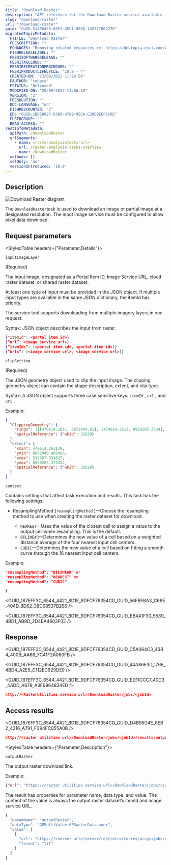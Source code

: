 ```yaml
---
title: "Download Raster"
description: "API reference for the Download Raster service available in ArcGIS Enterprise."
slug: "download-raster"
url: "/download-raster"
guid: "GUID-51AF8470-68F3-4EC1-850D-145717B6227E"
migratedTopicMetadata:
  FTITLE: "Download Raster"
  FDESCRIPTION: ""
  FCHANGES: "Removing related resources re: https://devtopia.esri.com/WebGIS/arcgis-rest-api-documentation/issues/191"
  FISHRELEASELABEL: ""
  FESRISOFTWARERELEASE: ""
  FESRITAGCLOUD: ""
  FESRIRECREATIONPROCEDURE: ""
  FESRIPRODUCTLIFECYCLE: "10.9 - *"
  CREATED-ON: "13/09/2022 11:29:56"
  FAUTHOR: "tohara"
  FSTATUS: "Released"
  MODIFIED-ON: "20/09/2022 11:06:10"
  VERSION: "2"
  FRESOLUTION: ""
  DOC-LANGUAGE: "en"
  FISHREVCOUNTER: "2"
  ED: "GUID-1BD5B02F-6389-4789-95CA-C20D9EEF6C0E"
  FUSERGROUP: ""
  READ-ACCESS: ""
restInfoMetadata:
  apiPath: /DownloadRaster
  urlSegments:
    - name: <rasteranalysistools-url>
      url: /raster-analysis-tasks-overview
    - name: /DownloadRaster
  methods: []
  sslOnly: 'no'
  versionIntroduced: '10.9'
---
```



## Description

![Download Raster diagram](./images/GUID-63E08AD5-3BA7-4477-A336-4F26E9553339-web.png)

The `DownloadRaster`task is used to download an image or partial image at a designated resolution. The input image service must be configured to allow pixel data download.

##  Request parameters

<StyledTable headers={"Parameter,Details"}>

<StyledTableRow>

<StyledTableCell cellStyle="markdown">

`inputImageLayer` 

(Required)

</StyledTableCell>

<StyledTableCell cellStyle="markdown">

The input image, designated as a Portal Item ID, Image Service URL, cloud raster dataset, or shared raster dataset.

At least one type of input must be provided in the JSON object. If multiple input types are available in the same JSON dictionary, the itemId has priority.

The service tool supports downloading from multiple imagery layers in one request.

Syntax: JSON object describes the input from raster.

```json
{"itemId": <portal item id>} 
{“url”: <image service url>}
{“itemIds”: [<portal item id>, <portal item id>]}
{“urls”: [<image service url>, <image service url>]}

```

 

</StyledTableCell>

</StyledTableRow>

<StyledTableRow>

<StyledTableCell cellStyle="markdown">

`clipSetting` 

(Required)

</StyledTableCell>

<StyledTableCell cellStyle="markdown">

The JSON geometry object used to clip the input image. The clipping geometry object can contain the shape description, extent, and clip type.

Syntax: A JSON object supports three case sensitive keys: `itemId` , `url` , and `uri` .

Example:

```json
{
  "ClippingGeometry": {
    "rings": [[[470614.2631, 8872849.41], [470614.2613, 8920205.3724], [532307.3518, 8920205.3725], [532307.3518, 8872849.41], [470614.2631, 8872849.41]]],
    "spatialReference": {"wkid": 32628}
  }
  "extent": {
    "xmin": 470614.263139,
    "ymin": 8872849.409968,
    "xmax": 532307.351827,
    "ymax": 8920205.372412,
    "spatialReference": {"wkid": 32628}
  }
}
```

 

</StyledTableCell>

</StyledTableRow>

<StyledTableRow>

<StyledTableCell cellStyle="markdown">

`context` 

</StyledTableCell>

<StyledTableCell cellStyle="markdown">

Contains settings that affect task execution and results. This task has the following settings:

-   ResamplingMethod (`resamplingMethod` )—Choose the resampling method to use when creating the raster dataset for download.

    -   `NEAREST`—Uses the value of the closest cell to assign a value to the output cell when resampling. This is the default.
    -   `BILINEAR`—Determines the new value of a cell based on a weighted distance average of the four nearest input cell centers.
    -   `CUBIC`—Determines the new value of a cell based on fitting a smooth curve through the 16 nearest input cell centers.

Example:

```json
"resamplingMethod": "BILINEAR" or
"resamplingMethod": "NEAREST" or 
"resamplingMethod": "CUBIC"
```

 

</StyledTableCell>

</StyledTableRow>

<StyledTableRow>

<StyledTableCell cellStyle="markdown">

`f` 

</StyledTableCell>

<StyledTableCell cellStyle="markdown">

<GUID_187EFF3C_6544_4421_8D1E_9DFCF76354CD_GUID_56FBFBA3_C66E_404D_8D62_38D68537B266 />

<GUID_187EFF3C_6544_4421_8D1E_9DFCF76354CD_GUID_EB4A1F30_5539_4BD1_AB9D_2D4EA4603F0E />

</StyledTableCell>

</StyledTableRow>

</StyledTable>

## Response

<GUID_187EFF3C_6544_4421_8D1E_9DFCF76354CD_GUID_C5A064C3_43B4_400B_AA66_7C41F2A060FB />

<GUID_187EFF3C_6544_4421_8D1E_9DFCF76354CD_GUID_44A86E3D_176E_4BD4_A2E5_C112ED929DE9 />

<GUID_187EFF3C_6544_4421_8D1E_9DFCF76354CD_GUID_ED11CCC7_40D3_4ADD_A679_A3F6964834ED />

```json
http://<RasterUtilities service url>/DownloadRaster/jobs/<jobId>
```

 

## Access results

<GUID_187EFF3C_6544_4421_8D1E_9DFCF76354CD_GUID_D4B95D4E_8EB2_4216_A791_F294FC055A0B />

```json
http://<raster utilities url>/DownloadRaster/jobs/<jobId>/results/outputRaster?token=<your token>
```

 

<StyledTable headers={"Parameter,Description"}>

<StyledTableRow>

<StyledTableCell cellStyle="markdown">

`outputRaster` 

</StyledTableCell>

<StyledTableCell cellStyle="markdown">

The output raster download link.

Example:

```json
{"url": "https://<raster utilities service url>/DownloadRaster/jobs/<jobId>/results/outputRaster"}
```

 

The result has properties for parameter name, data type, and value. The content of the value is always the output raster dataset’s itemId and image service URL.

```javascript
{
  "paramName": "outputRaster",
  "dataType": "GPMultiValue:GPRasterDataLayer",
  "value": [
    {
      "url": "https://<server url>/server/rest/directories/arcgisjobs/utilities/rasterutilities_gpserver/j21fcd7f883fa448c815a076e3b1825fb/scratch/ortho1.tif",
      "format": "tif"
    }
  ]
}
```

 

</StyledTableCell>

</StyledTableRow>

</StyledTable>
